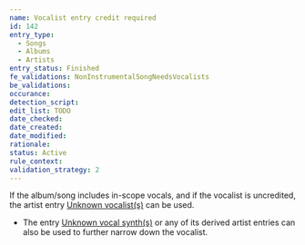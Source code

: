 ```yaml
---
name: Vocalist entry credit required
id: 142
entry_type:
  - Songs
  - Albums
  - Artists
entry_status: Finished
fe_validations: NonInstrumentalSongNeedsVocalists
be_validations:
occurance:
detection_script:
edit_list: TODO
date_checked:
date_created:
date_modified:
rationale:
status: Active
rule_context:
validation_strategy: 2
---
```

If the album/song includes in-scope vocals, and if the vocalist is uncredited, the artist entry [Unknown vocalist(s)](https://vocadb.net/Ar/23554) can be used. 

- The entry [Unknown vocal synth(s)](https://vocadb.net/Ar/128519) or any of its derived artist entries can also be used to further narrow down the vocalist.